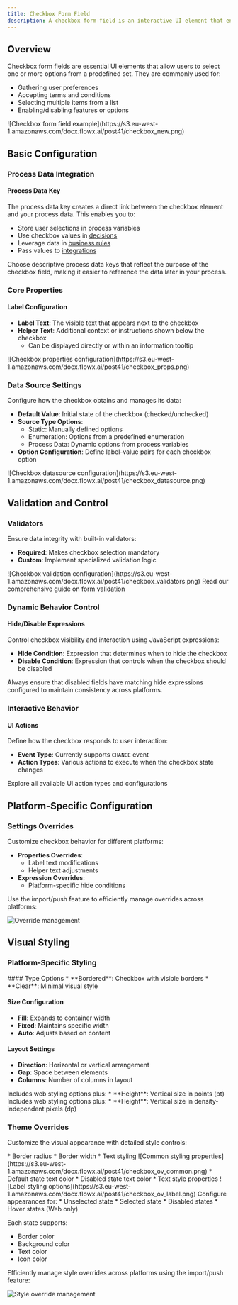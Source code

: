 ```yaml
---
title: Checkbox Form Field
description: A checkbox form field is an interactive UI element that enables users to make multiple selections from a set of options. Learn how to configure and style checkboxes in FlowX.
---
```


## Overview

Checkbox form fields are essential UI elements that allow users to select one or more options from a predefined set. They are commonly used for:

* Gathering user preferences
* Accepting terms and conditions
* Selecting multiple items from a list
* Enabling/disabling features or options

<Frame>
![Checkbox form field example](https://s3.eu-west-1.amazonaws.com/docx.flowx.ai/post41/checkbox_new.png)
</Frame>

## Basic Configuration

### Process Data Integration

#### Process Data Key
The process data key creates a direct link between the checkbox element and your process data. This enables you to:

* Store user selections in process variables
* Use checkbox values in [decisions](../../../node/exclusive-gateway-node)
* Leverage data in [business rules](../../../actions/business-rule-action/business-rule-action)
* Pass values to [integrations](../../../node/message-send-received-task-node#from-integration)

<Info>
Choose descriptive process data keys that reflect the purpose of the checkbox field, making it easier to reference the data later in your process.
</Info>

### Core Properties

#### Label Configuration
* **Label Text**: The visible text that appears next to the checkbox
* **Helper Text**: Additional context or instructions shown below the checkbox
  * Can be displayed directly or within an information tooltip

<Frame>
![Checkbox properties configuration](https://s3.eu-west-1.amazonaws.com/docx.flowx.ai/post41/checkbox_props.png)
</Frame>

### Data Source Settings

Configure how the checkbox obtains and manages its data:

* **Default Value**: Initial state of the checkbox (checked/unchecked)
* **Source Type Options**:
  * Static: Manually defined options
  * Enumeration: Options from a predefined enumeration
  * Process Data: Dynamic options from process variables
* **Option Configuration**: Define label-value pairs for each checkbox option

<Frame>
![Checkbox datasource configuration](https://s3.eu-west-1.amazonaws.com/docx.flowx.ai/post41/checkbox_datasource.png)
</Frame>

## Validation and Control

### Validators
Ensure data integrity with built-in validators:

* **Required**: Makes checkbox selection mandatory
* **Custom**: Implement specialized validation logic

<Frame>
![Checkbox validation configuration](https://s3.eu-west-1.amazonaws.com/docx.flowx.ai/post41/checkbox_validators.png)
</Frame>

<Card title="Learn More About Validators" href="../../validators" icon="book-open">
Read our comprehensive guide on form validation
</Card>

### Dynamic Behavior Control

#### Hide/Disable Expressions
Control checkbox visibility and interaction using JavaScript expressions:

* **Hide Condition**: Expression that determines when to hide the checkbox
* **Disable Condition**: Expression that controls when the checkbox should be disabled

<Warning>
Always ensure that disabled fields have matching hide expressions configured to maintain consistency across platforms.
</Warning>

### Interactive Behavior

#### UI Actions
Define how the checkbox responds to user interaction:

* **Event Type**: Currently supports `CHANGE` event
* **Action Types**: Various actions to execute when the checkbox state changes

<Card title="UI Actions Documentation" href="../../ui-actions" icon="bolt">
Explore all available UI action types and configurations
</Card>

## Platform-Specific Configuration

### Settings Overrides
Customize checkbox behavior for different platforms:

* **Properties Overrides**:
  * Label text modifications
  * Helper text adjustments
* **Expression Overrides**:
  * Platform-specific hide conditions

<Tip>
Use the import/push feature to efficiently manage overrides across platforms:

![Override management](https://s3.eu-west-1.amazonaws.com/docx.flowx.ai/release40/importing_pushing_overrides.gif)
</Tip>

## Visual Styling

### Platform-Specific Styling

<Tabs>
<Tab title="Web">
#### Type Options
* **Bordered**: Checkbox with visible borders
* **Clear**: Minimal visual style

#### Size Configuration
* **Fill**: Expands to container width
* **Fixed**: Maintains specific width
* **Auto**: Adjusts based on content

#### Layout Settings
* **Direction**: Horizontal or vertical arrangement
* **Gap**: Space between elements
* **Columns**: Number of columns in layout
</Tab>

<Tab title="iOS">
Includes web styling options plus:
* **Height**: Vertical size in points (pt)
</Tab>

<Tab title="Android">
Includes web styling options plus:
* **Height**: Vertical size in density-independent pixels (dp)
</Tab>
</Tabs>

### Theme Overrides

Customize the visual appearance with detailed style controls:

<AccordionGroup>
<Accordion title="Common Properties">
* Border radius
* Border width
* Text styling

<Frame>
![Common styling properties](https://s3.eu-west-1.amazonaws.com/docx.flowx.ai/post41/checkbox_ov_common.png)
</Frame>
</Accordion>

<Accordion title="Label Styling">
* Default state text color
* Disabled state text color
* Text style properties

<Frame>
![Label styling options](https://s3.eu-west-1.amazonaws.com/docx.flowx.ai/post41/checkbox_ov_label.png)
</Frame>
</Accordion>

<Accordion title="State-Specific Styling">
Configure appearances for:
* Unselected state
* Selected state
* Disabled states
* Hover states (Web only)

Each state supports:
* Border color
* Background color
* Text color
* Icon color
</Accordion>
</AccordionGroup>

<Info>
Efficiently manage style overrides across platforms using the import/push feature:

![Style override management](https://s3.eu-west-1.amazonaws.com/docx.flowx.ai/post41/ov_push_import.gif)
</Info>